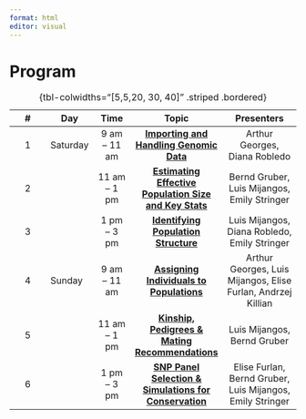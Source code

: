 ```yaml
---
format: html
editor: visual
---
```


# Program {.unnumbered}

| \#  | Day      |     Time      |                                  Topic                                  |                          Presenters                          |
|:--------:|----------|:--------:|:---------------------:|:-----------------:|
|  1  | Saturday | 9 am -- 11 am |        [**Importing and Handling Genomic Data**](session01.qmd)         |                Arthur Georges, Diana Robledo                 |
|  2  |          | 11 am -- 1 pm | [**Estimating Effective Population Size and Key Stats**](session02.qmd) |         Bernd Gruber, Luis Mijangos, Emily Stringer          |
|  3  |          | 1 pm -- 3 pm  |          [**Identifying Population Structure**](session03.qmd)          |         Luis Mijangos, Diana Robledo, Emily Stringer         |
|  4  | Sunday   | 9 am -- 11 am |        [**Assigning Individuals to Populations**](session04.qmd)        | Arthur Georges, Luis Mijangos, Elise Furlan, Andrzej Killian |
|  5  |          | 11 am -- 1 pm |    [**Kinship, Pedigrees & Mating Recommendations**](session05.qmd)     |                 Luis Mijangos, Bernd Gruber                  |
|  6  |          | 1 pm -- 3 pm  | [**SNP Panel Selection & Simulations for Conservation**](session06.qmd) |  Elise Furlan, Bernd Gruber, Luis Mijangos, Emily Stringer   |

: {tbl-colwidths="\[5,5,20, 30, 40\]" .striped .bordered}
